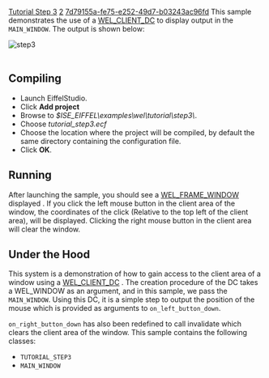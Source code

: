 [[Property:title|Tutorial Step 3]]
[[Property:weight|2]]
[[Property:uuid|7d79155a-fe75-e252-49d7-b03243ac96fd]]
This sample demonstrates the use of a [[ref:libraries/wel/reference/wel_client_dc_chart|WEL_CLIENT_DC]]  to display output in the <code>MAIN_WINDOW</code>. The output is shown below: 
 [[Image:step3|step3]]  <br/>
<br/>

==Compiling==

* Launch EiffelStudio. 
* Click '''Add project'''
* Browse to ''$ISE_EIFFEL\examples\wel\tutorial\step3\''. 
* Choose ''tutorial_step3.ecf''
* Choose the location where the project will be compiled, by default the same directory containing the configuration file. 
* Click '''OK'''. 


==Running==
After launching the sample, you should see a [[ref:libraries/wel/reference/wel_frame_window_chart|WEL_FRAME_WINDOW]]  displayed . If you click the left mouse button in the client area of the window, the coordinates of the click (Relative to the top left of the client area), will be displayed. Clicking the right mouse button in the client area will clear the window. 
==Under the Hood==

This system is a demonstration of how to gain access to the client area of a window using a [[ref:libraries/wel/reference/wel_client_dc_chart|WEL_CLIENT_DC]] . The creation procedure of the DC takes a WEL_WINDOW as an argument, and in this sample, we pass the <code>MAIN_WINDOW</code>. Using this DC, it is a simple step to output the position of the mouse which is provided as arguments to <code>on_left_button_down</code>.

<code>on_right_button_down</code> has also been redefined to call invalidate which clears the client area of the window. 
This sample contains the following classes: 
* <code>TUTORIAL_STEP3</code>
* <code>MAIN_WINDOW</code>


{{seealso|<br/>
[[Common message hooks|Common message hooks]]  <br/>
}}





